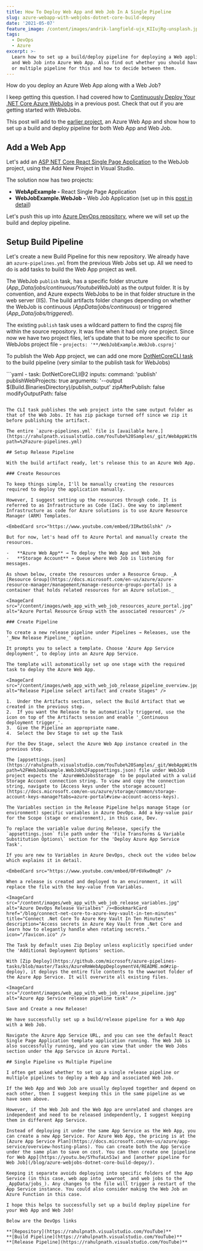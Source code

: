 ```yaml
---
title: How To Deploy Web App and Web Job In A Single Pipeline
slug: azure-webapp-with-webjobs-dotnet-core-build-depoy
date: '2021-05-07'
feature_image: /content/images/andrik-langfield-ujx_KIIujRg-unsplash.jpg
tags:
  - DevOps
  - Azure
excerpt: >-
  Learn how to set up a build/deploy pipeline for deploying a Web application
  and Web Job into Azure Web App. Also find out whether you should have a single
  or multiple pipeline for this and how to decide between them.
---
```

How do you deploy an Azure Web App along with a Web Job?

I keep getting this question. I had covered how to [Continuously Deploy Your .NET Core Azure WebJobs](/blog/azure-webjobs-dotnet-core-build-depoy/) in a previous post. Check that out if you are getting started with WebJobs.

This post will add to the [earlier project](https://rahulpnath.visualstudio.com/YouTube%20Samples/_git/WebJobs), an Azure Web App and show how to set up a build and deploy pipeline for both Web App and Web Job.

<EmbedCard src="https://www.youtube.com/embed/LxoI71g1ffo" />

## Add a Web App

Let's add an [ASP NET Core React Single Page Application](https://youtu.be/mILRINbRiJM) to the WebJob project, using the Add New Project in Visual Studio.

The solution now has two projects:

-   **WebApExample -** React Single Page Application
-   **WebJobExample.WebJob -** Web Job Application (set up in this [post in detail](/blog/azure-webjobs-dotnet-core-build-depoy/))

<ImageCard src="/content/images/web_app_with_web_job.jpg" alt="Web App with Web Job Visual Studio Solution Explorer" />

Let's push this up into [Azure DevOps repository](https://rahulpnath.visualstudio.com/YouTube%20Samples/_git/WebAppWithWebJobs), where we will set up the build and deploy pipeline.

## Setup Build Pipeline

Let's create a new Build Pipeline for this new repository. We already have an `azure-pipelines.yml` from the previous Web Jobs set up. All we need to do is add tasks to build the Web App project as well.

The WebJob `publish` task, has a specific folder structure (_App\_Data/jobs/continuous/YoutubeWebJob_) as the output folder. It is by convention, and Azure expects WebJobs to be in that folder structure in the web server (IIS). The build artifacts folder changes depending on whether the WebJob is continuous (_AppData/jobs/continuous_) or triggered (_App\_Data/jobs/triggered_).

The existing `publish` task uses a wildcard pattern to find the csproj file within the source repository. It was fine when it had only one project. Since now we have two project files, let's update that to be more specific to our WebJobs project file - `projects: '**/WebJobExample.WebJob.csproj'`

To publish the Web App project, we can add one more [DotNetCoreCLI task](https://docs.microsoft.com/en-us/azure/devops/pipelines/tasks/build/dotnet-core-cli?view=azure-devops) to the build pipeline (very similar to the publish task for WebJobs)

<ImageCard src="/content/images/web_app_with_web_job_publish_build_task.jpg" alt="Azure DevOps Build Pipeline Assistant to add new task" />
```yaml
- task: DotNetCoreCLI@2
  inputs:
    command: 'publish'
    publishWebProjects: true
    arguments: '--output $(Build.BinariesDirectory)/publish_output'
    zipAfterPublish: false
    modifyOutputPath: false

```

The CLI task publishes the web project into the same output folder as that of the Web Jobs. It has zip package turned off since we zip it before publishing the artifact.

The entire `azure-pipelines.yml` file is [available here.](https://rahulpnath.visualstudio.com/YouTube%20Samples/_git/WebAppWithWebJobs?path=%2Fazure-pipelines.yml)

## Setup Release Pipeline

With the build artifact ready, let's release this to an Azure Web App.

### Create Resources

To keep things simple, I'll be manually creating the resources required to deploy the application manually.

However, I suggest setting up the resources through code. It is referred to as Infrastructure as Code (IaC). One way to implement Infrastructure as code for Azure solutions is to use Azure Resource Manager (ARM) Templates.

<EmbedCard src="https://www.youtube.com/embed/3IRwtbGlshk" />

But for now, let's head off to Azure Portal and manually create the resources.

-   **Azure Web App** → To deploy the Web App and Web Job
-   **Storage Account** → Queue where Web Job is listening for messages.

As shown below, create the resources under a Resource Group. _A [Resource Group](https://docs.microsoft.com/en-us/azure/azure-resource-manager/management/manage-resource-groups-portal) is a container that holds related resources for an Azure solution._

<ImageCard src="/content/images/web_app_with_web_job_resources_azure_portal.jpg" alt="Azure Portal Resource Group with the associated resources" />

### Create Pipeline

To create a new release pipeline under Pipelines → Releases, use the '_New Release Pipeline_' option.

It prompts you to select a template. Choose 'Azure App Service deployment', to deploy into an Azure App Service.

The template will automatically set up one stage with the required task to deploy the Azure Web App.

<ImageCard src="/content/images/web_app_with_web_job_release_pipeline_overview.jpg" alt="Release Pipeline select artifact and create Stages" />

1.  Under the Artifacts section, select the Build Artifact that we created in the previous step.
2.  If you want the Release to be automatically triggered, use the icon on top of the Artifacts session and enable '_Continuous deployment trigger_'.
3.  Give the Pipeline an appropriate name.
4.  Select the Dev Stage to set up the Task

For the Dev Stage, select the Azure Web App instance created in the previous step.

The [appsettings.json](https://rahulpnath.visualstudio.com/YouTube%20Samples/_git/WebAppWithWebJobs?path=%2FWebJobExample.WebJob%2Fappsettings.json) file under WebJob project expects the `AzureWebJobsStorage` to be populated with a valid Storage Account connection string. To view and copy the connection string, navigate to [Access keys under the storage account](https://docs.microsoft.com/en-us/azure/storage/common/storage-account-keys-manage?tabs=azure-portal#view-account-access-keys).

The Variables section in the Release Pipeline helps manage Stage (or environment) specific variables in Azure DevOps. Add a key-value pair for the Scope (stage or environment), in this case, Dev.

To replace the variable value during Release, specify the `appsettings.json` file path under the 'File Transforms & Variable Substitution Options\` section for the 'Deploy Azure App Service Task'.

If you are new to Variables in Azure DevOps, check out the video below which explains it in detail.

<EmbedCard src="https://www.youtube.com/embed/OFr6Vkw0mq8" />

When a release is created and deployed to an environment, it will replace the file with the key-value from Variables.

<ImageCard src="/content/images/web_app_with_web_job_release_variables.jpg" alt="Azure DevOps Release Varialbes" /><BookmarkCard href="/blog/connect-net-core-to-azure-key-vault-in-ten-minutes" title="Connect .Net Core To Azure Key Vault In Ten Minutes" description="Access secrets in Azure Key Vault from .Net Core and learn how to elegantly handle when rotating secrets." icon="/favicon.ico" />

The Task by default uses Zip Deploy unless explicitly specified under the 'Additional Deployment Options' section.

With [Zip Deploy](https://github.com/microsoft/azure-pipelines-tasks/blob/master/Tasks/AzureRmWebAppDeploymentV4/README.md#zip-deploy), it deploys the entire file contents to the wwwroot folder of the Azure App Service. It will overwrite all existing files.

<ImageCard src="/content/images/web_app_with_web_job_release_pipeline.jpg" alt="Azure App Service release pipeline task" />

Save and Create a new Release!

We have successfully set up a build/release pipeline for a Web App with a Web Job.

Navigate the Azure App Service URL, and you can see the default React Single Page Application template application running. The Web Job is also successfully running, and you can view that under the Web Jobs section under the App Service in Azure Portal.

## Single Pipeline vs Multiple Pipeline

I often get asked whether to set up a single release pipeline or multiple pipelines to deploy a Web App and associated Web Job.

If the Web App and Web Job are usually deployed together and depend on each other, then I suggest keeping this in the same pipeline as we have seen above.

However, if the Web Job and the Web App are unrelated and changes are independent and need to be released independently, I suggest keeping them in different App Service.

Instead of deploying it under the same App Service as the Web App, you can create a new App Service. For Azure Web App, the pricing is at the [Azure App Service Plan](https://docs.microsoft.com/en-us/azure/app-service/overview-hosting-plans). You can create both the App Service under the same plan to save on cost. You can then create one [pipeline for Web App](https://youtu.be/SYhufaLn51w) and [another pipeline for Web Job](/blog/azure-webjobs-dotnet-core-build-depoy/).

Keeping it separate avoids deploying into specific folders of the App Service (in this case, web app into _wwwroot_ and web jobs to the _AppData/jobs_). Any changes to the file will trigger a restart of the App Service instance. You could also consider making the Web Job an Azure Function in this case.

I hope this helps to successfully set up a build deploy pipeline for your Web App and Web Job!

Below are the DevOps links

**[Repository](https://rahulpnath.visualstudio.com/YouTube)**  
**[Build Pipeline](https://rahulpnath.visualstudio.com/YouTube)**  
**[Release Pipeline](https://rahulpnath.visualstudio.com/YouTube)**
